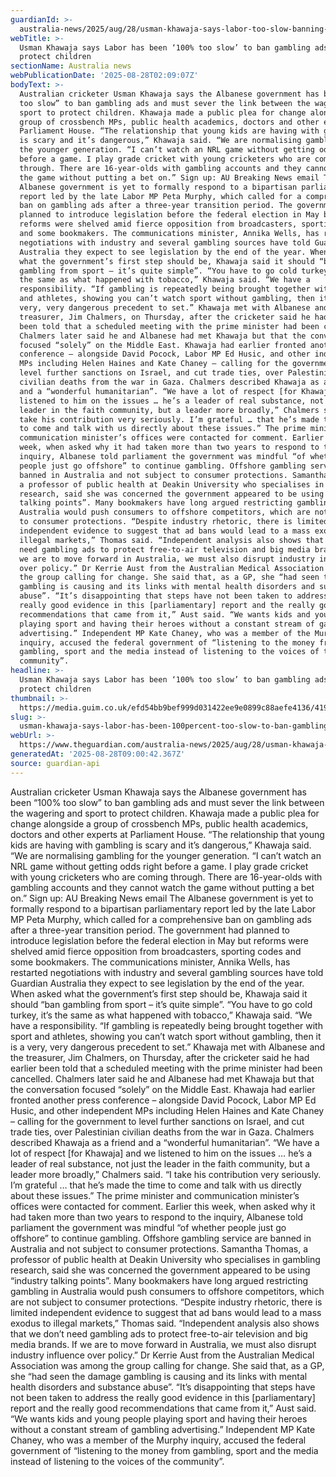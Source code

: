 ```yaml
---
guardianId: >-
  australia-news/2025/aug/28/usman-khawaja-says-labor-too-slow-banning-gambling-ads-protect-children
webTitle: >-
  Usman Khawaja says Labor has been ‘100% too slow’ to ban gambling ads to
  protect children
sectionName: Australia news
webPublicationDate: '2025-08-28T02:09:07Z'
bodyText: >-
  Australian cricketer Usman Khawaja says the Albanese government has been “100%
  too slow” to ban gambling ads and must sever the link between the wagering and
  sport to protect children. Khawaja made a public plea for change alongside a
  group of crossbench MPs, public health academics, doctors and other experts at
  Parliament House. “The relationship that young kids are having with gambling
  is scary and it’s dangerous,” Khawaja said. “We are normalising gambling for
  the younger generation. “I can’t watch an NRL game without getting odds right
  before a game. I play grade cricket with young cricketers who are coming
  through. There are 16-year-olds with gambling accounts and they cannot watch
  the game without putting a bet on.” Sign up: AU Breaking News email The
  Albanese government is yet to formally respond to a bipartisan parliamentary
  report led by the late Labor MP Peta Murphy, which called for a comprehensive
  ban on gambling ads after a three-year transition period. The government had
  planned to introduce legislation before the federal election in May but
  reforms were shelved amid fierce opposition from broadcasters, sporting codes
  and some bookmakers. The communications minister, Annika Wells, has restarted
  negotiations with industry and several gambling sources have told Guardian
  Australia they expect to see legislation by the end of the year. When asked
  what the government’s first step should be, Khawaja said it should “ban
  gambling from sport – it’s quite simple”. “You have to go cold turkey, it’s
  the same as what happened with tobacco,” Khawaja said. “We have a
  responsibility. “If gambling is repeatedly being brought together with sport
  and athletes, showing you can’t watch sport without gambling, then it is a
  very, very dangerous precedent to set.” Khawaja met with Albanese and the
  treasurer, Jim Chalmers, on Thursday, after the cricketer said he had earlier
  been told that a scheduled meeting with the prime minister had been cancelled.
  Chalmers later said he and Albanese had met Khawaja but that the conversation
  focused “solely” on the Middle East. Khawaja had earlier fronted another press
  conference – alongside David Pocock, Labor MP Ed Husic, and other independent
  MPs including Helen Haines and Kate Chaney – calling for the government to
  level further sanctions on Israel, and cut trade ties, over Palestinian
  civilian deaths from the war in Gaza. Chalmers described Khawaja as a friend
  and a “wonderful humanitarian”. “We have a lot of respect [for Khawaja] and we
  listened to him on the issues … he’s a leader of real substance, not just the
  leader in the faith community, but a leader more broadly,” Chalmers said. “I
  take his contribution very seriously. I’m grateful … that he’s made the time
  to come and talk with us directly about these issues.” The prime minister and
  communication minister’s offices were contacted for comment. Earlier this
  week, when asked why it had taken more than two years to respond to the
  inquiry, Albanese told parliament the government was mindful “of whether
  people just go offshore” to continue gambling. Offshore gambling service are
  banned in Australia and not subject to consumer protections. Samantha Thomas,
  a professor of public health at Deakin University who specialises in gambling
  research, said she was concerned the government appeared to be using “industry
  talking points”. Many bookmakers have long argued restricting gambling in
  Australia would push consumers to offshore competitors, which are not subject
  to consumer protections. “Despite industry rhetoric, there is limited
  independent evidence to suggest that ad bans would lead to a mass exodus to
  illegal markets,” Thomas said. “Independent analysis also shows that we don’t
  need gambling ads to protect free-to-air television and big media brands. If
  we are to move forward in Australia, we must also disrupt industry influence
  over policy.” Dr Kerrie Aust from the Australian Medical Association was among
  the group calling for change. She said that, as a GP, she “had seen the damage
  gambling is causing and its links with mental health disorders and substance
  abuse”. “It’s disappointing that steps have not been taken to address the
  really good evidence in this [parliamentary] report and the really good
  recommendations that came from it,” Aust said. “We wants kids and young people
  playing sport and having their heroes without a constant stream of gambling
  advertising.” Independent MP Kate Chaney, who was a member of the Murphy
  inquiry, accused the federal government of “listening to the money from
  gambling, sport and the media instead of listening to the voices of the
  community”.
headline: >-
  Usman Khawaja says Labor has been ‘100% too slow’ to ban gambling ads to
  protect children
thumbnail: >-
  https://media.guim.co.uk/efd54bb9bef999d031422ee9e0899c88aefe4136/419_0_6880_5504/500.jpg
slug: >-
  usman-khawaja-says-labor-has-been-100percent-too-slow-to-ban-gambling-ads-to-protect-children
webUrl: >-
  https://www.theguardian.com/australia-news/2025/aug/28/usman-khawaja-says-labor-too-slow-banning-gambling-ads-protect-children
generatedAt: '2025-08-28T09:00:42.367Z'
source: guardian-api
---
```

Australian cricketer Usman Khawaja says the Albanese government has been “100% too slow” to ban gambling ads and must sever the link between the wagering and sport to protect children. Khawaja made a public plea for change alongside a group of crossbench MPs, public health academics, doctors and other experts at Parliament House. “The relationship that young kids are having with gambling is scary and it’s dangerous,” Khawaja said. “We are normalising gambling for the younger generation. “I can’t watch an NRL game without getting odds right before a game. I play grade cricket with young cricketers who are coming through. There are 16-year-olds with gambling accounts and they cannot watch the game without putting a bet on.” Sign up: AU Breaking News email The Albanese government is yet to formally respond to a bipartisan parliamentary report led by the late Labor MP Peta Murphy, which called for a comprehensive ban on gambling ads after a three-year transition period. The government had planned to introduce legislation before the federal election in May but reforms were shelved amid fierce opposition from broadcasters, sporting codes and some bookmakers. The communications minister, Annika Wells, has restarted negotiations with industry and several gambling sources have told Guardian Australia they expect to see legislation by the end of the year. When asked what the government’s first step should be, Khawaja said it should “ban gambling from sport – it’s quite simple”. “You have to go cold turkey, it’s the same as what happened with tobacco,” Khawaja said. “We have a responsibility. “If gambling is repeatedly being brought together with sport and athletes, showing you can’t watch sport without gambling, then it is a very, very dangerous precedent to set.” Khawaja met with Albanese and the treasurer, Jim Chalmers, on Thursday, after the cricketer said he had earlier been told that a scheduled meeting with the prime minister had been cancelled. Chalmers later said he and Albanese had met Khawaja but that the conversation focused “solely” on the Middle East. Khawaja had earlier fronted another press conference – alongside David Pocock, Labor MP Ed Husic, and other independent MPs including Helen Haines and Kate Chaney – calling for the government to level further sanctions on Israel, and cut trade ties, over Palestinian civilian deaths from the war in Gaza. Chalmers described Khawaja as a friend and a “wonderful humanitarian”. “We have a lot of respect [for Khawaja] and we listened to him on the issues … he’s a leader of real substance, not just the leader in the faith community, but a leader more broadly,” Chalmers said. “I take his contribution very seriously. I’m grateful … that he’s made the time to come and talk with us directly about these issues.” The prime minister and communication minister’s offices were contacted for comment. Earlier this week, when asked why it had taken more than two years to respond to the inquiry, Albanese told parliament the government was mindful “of whether people just go offshore” to continue gambling. Offshore gambling service are banned in Australia and not subject to consumer protections. Samantha Thomas, a professor of public health at Deakin University who specialises in gambling research, said she was concerned the government appeared to be using “industry talking points”. Many bookmakers have long argued restricting gambling in Australia would push consumers to offshore competitors, which are not subject to consumer protections. “Despite industry rhetoric, there is limited independent evidence to suggest that ad bans would lead to a mass exodus to illegal markets,” Thomas said. “Independent analysis also shows that we don’t need gambling ads to protect free-to-air television and big media brands. If we are to move forward in Australia, we must also disrupt industry influence over policy.” Dr Kerrie Aust from the Australian Medical Association was among the group calling for change. She said that, as a GP, she “had seen the damage gambling is causing and its links with mental health disorders and substance abuse”. “It’s disappointing that steps have not been taken to address the really good evidence in this [parliamentary] report and the really good recommendations that came from it,” Aust said. “We wants kids and young people playing sport and having their heroes without a constant stream of gambling advertising.” Independent MP Kate Chaney, who was a member of the Murphy inquiry, accused the federal government of “listening to the money from gambling, sport and the media instead of listening to the voices of the community”.
